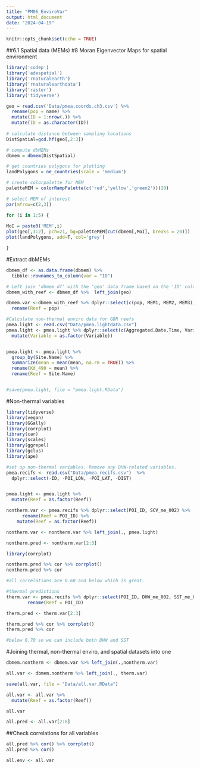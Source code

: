```yaml
---
title: "PM06_EnviroVar"
output: html_document
date: "2024-04-19"
---
```


```r
knitr::opts_chunk$set(echo = TRUE)
```



##6.1 Spatial data (MEMs)
#8 Moran Eigenvector Maps for spatial environment 
```r
library('codep')
library('adespatial')
library('rnaturalearth')
library('rnaturalearthdata')
library('raster')
library('tidyverse')

geo = read.csv('Data/pmea.coords.ch3.csv') %>% 
  rename(pop = name) %>% 
  mutate(ID = 1:nrow(.)) %>% 
  mutate(ID = as.character(ID))
              
# calculate distance between sampling locations
DistSpatial=gcd.hf(geo[,2:3]) 

# compute dbMEMs
dbmem = dbmem(DistSpatial)

# get countries polygons for plotting
landPolygons = ne_countries(scale = 'medium')

# create colorpalette for MEM
paletteMEM = colorRampPalette(c('red','yellow','green2'))(20)

# select MEM of interest
par(mfrow=c(2,3))

for (i in 1:5) {
  
MoI = paste0('MEM',i)
plot(geo[,3:2], pch=21, bg=paletteMEM[cut(dbmem[,MoI], breaks = 20)])
plot(landPolygons, add=T, col='grey')

}

```

#Extract dbMEMs
```r
dbmem_df <- as.data.frame(dbmem) %>% 
  tibble::rownames_to_column(var = "ID")

# Left join 'dbmem_df' with the 'geo' data frame based on the 'ID' column
dbmem_with_reef <- dbmem_df %>%  left_join(geo)

dbmem.var <-dbmem_with_reef %>% dplyr::select(c(pop, MEM1, MEM2, MEM3)) %>% 
  rename(Reef = pop)
```

```r
#Calculate non-thermal enviro data for GBR reefs
pmea.light <- read.csv("Data/pmea.lightdata.csv") 
pmea.light <- pmea.light %>% dplyr::select(c(Aggregated.Date.Time, Variable, Depth, Site.Name, Latitude, Longitude, mean)) %>% 
  mutate(Variable = as.factor(Variable))


pmea.light <- pmea.light %>%
  group_by(Site.Name) %>%
  summarize(mean = mean(mean, na.rm = TRUE)) %>% 
  rename(Kd_490 = mean) %>% 
  rename(Reef = Site.Name)


#save(pmea.light, file = "pmea.light.RData")
```

#Non-thermal variables 
```r
library(tidyverse)
library(vegan)
library(GGally)
library(corrplot)
library(car)
library(scales)
library(ggrepel)
library(gclus)
library(ape)

#set up non-thermal variables. Remove any DHW-related variables. 
pmea.recifs <- read.csv("Data/pmea_recifs.csv")  %>% 
  dplyr::select(-ID, -POI_LON, -POI_LAT, -DIST) 


pmea.light <- pmea.light %>% 
  mutate(Reef = as.factor(Reef))

nontherm.var <- pmea.recifs %>% dplyr::select(POI_ID, SCV_me_002) %>% 
      rename(Reef = POI_ID) %>% 
    mutate(Reef = as.factor(Reef))

nontherm.var <- nontherm.var %>% left_join(., pmea.light)

nontherm.pred <- nontherm.var[2:3]

```

```r
library(corrplot)

nontherm.pred %>% cor %>% corrplot()
nontherm.pred %>% cor 

#all correlations are 0.60 and below which is great. 
```

```r
#thermal predictions 
therm.var <- pmea.recifs %>% dplyr::select(POI_ID, DHW_me_002, SST_me_002) %>% 
        rename(Reef = POI_ID) 

therm.pred <- therm.var[2:3]

therm.pred %>% cor %>% corrplot()
therm.pred %>% cor 

#below 0.70 so we can include both DHW and SST 
```

#Joining thermal, non-thermal enviro, and spatial datasets into one 
```r
dbmem.nontherm <- dbmem.var %>% left_join(.,nontherm.var)

all.var <- dbmem.nontherm %>% left_join(., therm.var) 

save(all.var, file = "Data/all.var.RData")
```


```r
all.var <- all.var %>% 
  mutate(Reef = as.factor(Reef))

all.var

all.pred <- all.var[2:8]
```


##Check correlations for all variables 
```r
all.pred %>% cor() %>% corrplot()
all.pred %>% cor()

all.env <- all.var
```